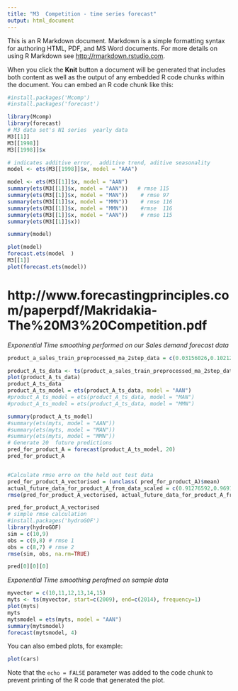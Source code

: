 ```yaml
---
title: "M3  Competition - time series forecast"
output: html_document
---
```


This is an R Markdown document. Markdown is a simple formatting syntax for authoring HTML, PDF, and MS Word documents. For more details on using R Markdown see <http://rmarkdown.rstudio.com>.

When you click the **Knit** button a document will be generated that includes both content as well as the output of any embedded R code chunks within the document. You can embed an R code chunk like this:

```r
#install.packages('Mcomp')
#install.packages('forecast')

library(Mcomp)
library(forecast)
# M3 data set's N1 series  yearly data
M3[[1]]
M3[[1998]]
M3[[1998]]$x

# indicates additive error,  additive trend, aditive seasonality
model <- ets(M3[[1998]]$x, model = "AAA")

model <- ets(M3[[1]]$x, model = "AAN")
summary(ets(M3[[1]]$x, model = "AAN"))   # rmse 115
summary(ets(M3[[1]]$x, model = "MAN"))    # rmse 97
summary(ets(M3[[1]]$x, model = "MMN"))    # rmse 116
summary(ets(M3[[1]]$x, model = "MMN"))    #rmse  116
summary(ets(M3[[1]]$x, model = "AAN"))    # rmse 115
summary(ets(M3[[1]]$x))

summary(model)

plot(model)
forecast.ets(model  )
M3[[1]]
plot(forecast.ets(model))

```
# http://www.forecastingprinciples.com/paperpdf/Makridakia-The%20M3%20Competition.pdf
*Exponential Time smoothing performed on our Sales demand forecast data*
```r

product_a_sales_train_preprocessed_ma_2step_data = c(0.03156026,0.10212763,0.1762411 ,0.27872336,0.20815599,0.1762411 ,0.17695032,0.2049645 ,0.17411345,0.12198581,0.17943261,0.30425529,0.30886521,0.35035459,0.34432622,0.48156025,0.47269497,0.46914889,0.4404255 ,0.59574467,0.59858153,0.60531912,0.55496448,0.66666661,0.81347511,0.75638292,0.70957444,0.59113473,0.7049645 ,0.81879427,0.83510635,0.81737588,0.79751772,0.88936168,0.62730495)

product_A_ts_data <- ts(product_a_sales_train_preprocessed_ma_2step_data, start=c(1950), frequency=1) 
plot(product_A_ts_data)
product_A_ts_data
product_A_ts_model = ets(product_A_ts_data, model = "AAN")
#product_A_ts_model = ets(product_A_ts_data, model = "MAN")
#product_A_ts_model = ets(product_A_ts_data, model = "MMN")

summary(product_A_ts_model)
#summary(ets(myts, model = "AAN"))
#summary(ets(myts, model = "MAN"))
#summary(ets(myts, model = "MMN"))
# Generate 20  future predictions
pred_for_product_A = forecast(product_A_ts_model, 20)
pred_for_product_A


#Calculate rmse erro on the held out test data
pred_for_product_A_vectorised = (unclass( pred_for_product_A)$mean)
actual_future_data_for_product_A_from_data_scaled = c(0.91276592,0.96914893,0.54361695,0.68510634,0.8255319 ,0.96489352,0.88404256,0.46170205,0.63723403,0.80425531,0.96063823,0.76914889,0.2914893 ,0.39255315,0.50319141,0.75106376,0.44893616,0.09148937,0.21702129,0.34680849)
rmse(pred_for_product_A_vectorised, actual_future_data_for_product_A_from_data_scaled)  # 0.5

pred_for_product_A_vectorised
# simple rmse calculation
#install.packages('hydroGOF')
library(hydroGOF)
sim = c(10,9)
obs = c(9,8) # rmse 1
obs = c(8,7) # rmse 2
rmse(sim, obs, na.rm=TRUE)

pred[0][0][0]

```

*Exponential Time smoothing perofmed on sample data*
```r
myvector = c(10,11,12,13,14,15)
myts <- ts(myvector, start=c(2009), end=c(2014), frequency=1) 
plot(myts)
myts
mytsmodel = ets(myts, model = "AAN")
summary(mytsmodel)
forecast(mytsmodel, 4)
```



You can also embed plots, for example:

```r
plot(cars)
```

Note that the `echo = FALSE` parameter was added to the code chunk to prevent printing of the R code that generated the plot.
